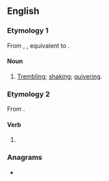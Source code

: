 ==English==

===Etymology 1===
From {{etyl|enm|en}} {{m|enm|*beverynge}}, {{m|enm|beuerynge}}, equivalent to {{suffix|bever|ing|lang=en}}.

====Noun====
{{en-noun|-}}

# [[trembling|Trembling]]; [[shaking]]; [[quivering]].

===Etymology 2===
From {{suffix|bever|ing|lang=en}}.

====Verb====
{{head|en|present participle}}

# {{present participle of|bever|lang=en|nocat=1}}

===Anagrams===
* {{anagrams|en|a=beeginrv|Bergevin}}